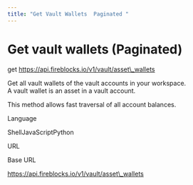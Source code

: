 ```yaml
---
title: "Get Vault Wallets  Paginated "
---
```

  
  # Get vault wallets (Paginated)

get https://api.fireblocks.io/v1/vault/asset\_wallets

Get all vault wallets of the vault accounts in your workspace.  
A vault wallet is an asset in a vault account.

This method allows fast traversal of all account balances.

Language

ShellJavaScriptPython

URL

Base URL

https://api.fireblocks.io/v1/vault/asset\_wallets